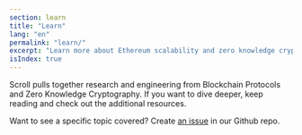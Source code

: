 ```yaml
---
section: learn
title: "Learn"
lang: "en"
permalink: "learn/"
excerpt: "Learn more about Ethereum scalability and zero knowledge cryptography."
isIndex: true
---
```



Scroll pulls together research and engineering from Blockchain Protocols and Zero Knowledge Cryptography. If you want to dive deeper, keep reading and check out the additional resources.

Want to see a specific topic covered? Create [an issue](https://github.com/scroll-tech/scroll-documentation/issues/new?assignees=&labels=new+content%2Ctriage&projects=&template=new_content.yml&title=%5BNew+Content%5D%3A+%3Cyour-title-here%3E) in our Github repo.

<div class="navs" class="flex flex-col flex-wrap items-center md:flex-row md:gap-8 md:items-start">
  <NavCard
    icon="/svgs/home-technology.svg"
    name="Ethereum & Protocols"
    content="Understand the Ethereum ecosystem and how Scroll fits in."
    link="/en/learn/the-scalability-problem"
  />
  <NavCard
    icon="/svgs/home-learn.svg"
    name="Zero Knowledge"
    content="Learn about zero knowledge cryptography and its applications."
    link="/en/learn/zero-knowledge/introduction-to-zero-knowledge"
  />
</div>
